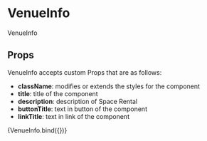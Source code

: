 
<Meta title="components/molecules/VenueInfo" decorators={[withDesign]} />

# VenueInfo

VenueInfo

## Props

VenueInfo accepts custom Props that are as follows:

- <b>className</b>: modifies or extends the styles for the component
- <b>title</b>: title of the component
- <b>description</b>: description of Space Rental
- <b>buttonTitle</b>: text in button of the component
- <b>linkTitle</b>: text in link of the component

<Canvas>
  <Story
    name="VenueInfo"
    parameters={{
      design: {
        type: 'figma',
        url: '',
      },
    }}
    args={{
      id: 'id1',
      imageSrc: string,
      title: 'Lorem Ipsum',
      description:
        'Lorem Ipsum dolor amit, Lorem Ipsum dolor amit Lorem Ipsum dolor amit,Lorem Ipsum dolor amit.',
      buttonTitle: 'Detail',
      linkTitle: 'Rezervovať',
    }}
  >
    {VenueInfo.bind({})}
  </Story>
</Canvas>

<ArgsTable of={VenueInfo} />
